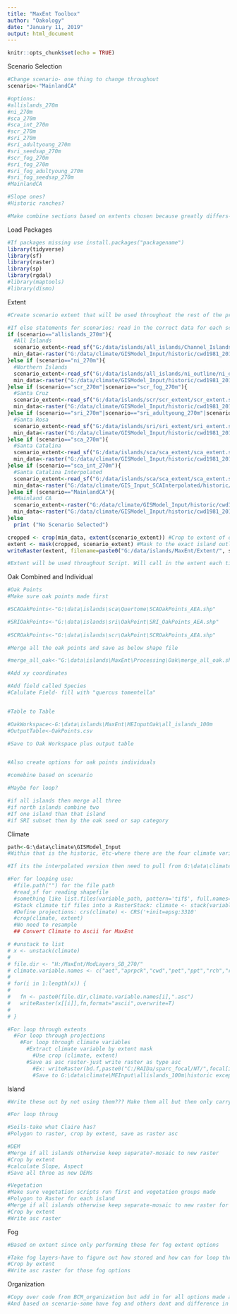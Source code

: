 ```yaml
---
title: "MaxEnt Toolbox"
author: "Oakology"
date: "January 11, 2019"
output: html_document
---
```


```r
knitr::opts_chunk$set(echo = TRUE)
```


Scenario Selection

```r

#Change scenario- one thing to change throughout
scenario<-"MainlandCA"

#options:
#allislands_270m
#ni_270m
#sca_270m
#sca_int_270m
#scr_270m
#sri_270m
#sri_adultyoung_270m
#sri_seedsap_270m
#scr_fog_270m
#sri_fog_270m
#sri_fog_adultyoung_270m
#sri_fog_seedsap_270m
#MainlandCA

#Slope ones?
#Historic ranches?

#Make combine sections based on extents chosen because greatly differs-otherwise just have a lot of if else statements

```

Load Packages

```r

#If packages missing use install.packages("packagename")
library(tidyverse)
library(sf)
library(raster)
library(sp)
library(rgdal)
#library(maptools)
#library(dismo)

```



Extent

```r

#Create scenario extent that will be used throughout the rest of the processes, based off the minimum BCM data available as well as the Channel Island CUSP outlines

#If else statements for scenarios: read in the correct data for each scenario
if (scenario=="allislands_270m"){
  #All Islands
  scenario_extent<-read_sf("G:/data/islands/all_islands/Channel_Islands_CUSP/Channel_Islands_CUSP_Teale_Albers/Channel_Islands_CUSP_Teale_Albers.shp")
  min_data<-raster("G:/data/climate/GISModel_Input/historic/cwd1981_2010_ave_HST_1539127145.tif")
}else if (scenario=="ni_270m"){
  #Northern Islands
  scenario_extent<-read_sf("G:/data/islands/all_islands/ni_outline/ni_outline.shp")
  min_data<-raster("G:/data/climate/GISModel_Input/historic/cwd1981_2010_ave_HST_1539127145.tif")
}else if (scenario=="scr_270m"|scenario=="scr_fog_270m"){
  #Santa Cruz
  scenario_extent<-read_sf("G:/data/islands/scr/scr_extent/scr_extent.shp")
  min_data<-raster("G:/data/climate/GISModel_Input/historic/cwd1981_2010_ave_HST_1539127145.tif")
}else if (scenario=="sri_270m"|scenario=="sri_adultyoung_270m"|scenario=="sri_seedsap_270m"|scenario=="sri_fog_270m"|scenario=="sri_fog_adultyoung_270m"|scenario=="sri_fog_seedsap_270m"){
  #Santa Rosa
  scenario_extent<-read_sf("G:/data/islands/sri/sri_extent/sri_extent.shp")
  min_data<-raster("G:/data/climate/GISModel_Input/historic/cwd1981_2010_ave_HST_1539127145.tif")
}else if (scenario=="sca_270m"){
  #Santa Catalina
  scenario_extent<-read_sf("G:/data/islands/sca/sca_extent/sca_extent.shp")
  min_data<-raster("G:/data/climate/GISModel_Input/historic/cwd1981_2010_ave_HST_1539127145.tif")
}else if (scenario=="sca_int_270m"){
  #Santa Catalina Interpolated
  scenario_extent<-read_sf("G:/data/islands/sca/sca_extent/sca_extent.shp")
  min_data<-raster("G:/data/climate/GIS_Input_SCAInterpolated/historic/cwd1981_2010_ave_HST_1539127145.tif")
}else if (scenario=="MainlandCA"){
  #Mainland CA
  scenario_extent<-raster("G:/data/climate/GISModel_Input/historic/cwd1981_2010_ave_HST_1539127145.tif")
  min_data<-raster("G:/data/climate/GISModel_Input/historic/cwd1981_2010_ave_HST_1539127145.tif")
}else
  print ("No Scenario Selected")

cropped <- crop(min_data, extent(scenario_extent)) #Crop to extent of outlines
extent <- mask(cropped, scenario_extent) #Mask to the exact island outline(s)
writeRaster(extent, filename=paste0("G:/data/islands/MaxEnt/Extent/", scenario, ".tif"), overwrite=TRUE)#write extent raster

#Extent will be used throughout Script. Will call in the extent each time just to be careful.

```


Oak Combined and Individual

```r
#Oak Points
#Make sure oak points made first

#SCAOakPoints<-"G:\data\islands\sca\Quertome\SCAOakPoints_AEA.shp"

#SRIOakPoints<-"G:\data\islands\sri\OakPoint\SRI_OakPoints_AEA.shp"
  
#SCROakPoints<-"G:\data\islands\scr\OakPoint\SCROakPoints_AEA.shp"

#Merge all the oak points and save as below shape file

#merge_all_oak<-"G:\data\islands\MaxEnt\Processing\Oak\merge_all_oak.shp"

#Add xy coordinates

#Add field called Species
#Calulate Field- fill with "quercus tomentella"


#Table to Table

#OakWorkspace<-G:\data\islands\MaxEnt\MEInputOak\all_islands_100m
#OutputTable<-OakPoints.csv

#Save to Oak Workspace plus output table


#Also create options for oak points individuals

#comebine based on scenario

#Maybe for loop?

#if all islands then merge all three
#if north islands combine two
#If one island than that island
#if SRI subset then by the oak seed or sap category

```



Climate

```r

path<-G:\data\climate\GISModel_Input
#Within that is the historic, etc-where there are the four climate variables

#If its the interpolated version then need to pull from G:\data\climate\GIS_Input_SCAInterpolated

#For for looping use:
  #file.path("") for the file path
  #read_sf for reading shapefile
  #something like list.files(variable_path, pattern='tif$', full.names=TRUE ) for files within
  #Stack climate tif files into a RasterStack: climate <- stack(variables)
  #Define projections: crs(climate) <- CRS('+init=epsg:3310'
  #crop(climate, extent)
  #No need to resample
  ## Convert Climate to Ascii for MaxEnt

# #unstack to list
# x <- unstack(climate)
# 
# file.dir <- "H:/MaxEnt/ModLayers_SB_270/"
# climate.variable.names <- c("aet","aprpck","cwd","pet","ppt","rch","run","tmn","tmx")
# 
# for(i in 1:length(x)) {
#   
#   fn <- paste0(file.dir,climate.variable.names[i],".asc")
#   writeRaster(x[[i]],fn,format="ascii",overwrite=T)
#   
# }

#For loop through extents 
  #For loop through projections
    #For loop through climate variables
      #Extract climate variable by extent mask
        #Use crop (climate, extent)
      #Save as asc raster-just write raster as type asc
        #Ex: writeRaster(bd.f,paste0("C:/RAIDa/sparc_focal/NT/",focal[i],"/Climate_Soils_ASC/30s/",gcms[j],"/",decades[k],"/bulkdensity.asc"),overwrite=TRUE)
        #Save to G:\data\climate\MEInput\allislands_100m\historic except substitue in extent and projection and then include climate variable name

```



Island

```r

#Write these out by not using them??? Make them all but then only carry over to MaxEnt folders the files being used-change that in BCM_organization script, slash add BCM_organization script here

#For loop throug

#Soils-take what Claire has?
#Polygon to raster, crop by extent, save as raster asc

#DEM
#Merge if all islands otherwise keep separate?-mosaic to new raster
#Crop by extent 
#calculate Slope, Aspect
#Save all three as new DEMs

#Vegetation
#Make sure vegetation scripts run first and vegetation groups made
#Polygon to Raster for each island
#Merge if all islands otherwise keep separate-mosaic to new raster for ai or ni
#Crop by extent
#Write asc raster


```



Fog

```r

#Based on extent since only performing these for fog extent options

#Take fog layers-have to figure out how stored and how can for loop through
#Crop by extent
#Write asc raster for those fog options

```



Organization

```r

#Copy over code from BCM_organization but add in for all options made above but can select which of the variables actually should be carried over based on our decisions
#And based on scenario-some have fog and others dont and difference in oak points



```

